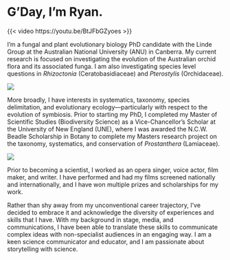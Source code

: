 # G'Day, I'm Ryan.

{{< video https://youtu.be/BtJFbGZyoes >}}


I'm a fungal and plant evolutionary biology PhD candidate with the Linde Group at the Australian National University (ANU) in Canberra. My current research is focused on investigating the evolution of the Australian orchid flora and its associated funga. I am also investigating species level questions in *Rhizoctonia* (Ceratobasidiaceae) and *Pterostylis* (Orchidaceae).

![](rpo_trephina.jpeg)

More broadly, I have interests in systematics, taxonomy, species delimitation, and evolutionary ecology—particularly with respect to the evolution of symbiosis. Prior to starting my PhD, I completed my Master of Scientific Studies (Biodiversity Science) as a Vice-Chancellor's Scholar at the University of New England (UNE), where I was awarded the N.C.W. Beadle Scholarship in Botany to complete my Masters research project on the taxonomy, systematics, and conservation of *Prostanthera* (Lamiaceae).

![](RPO_banner.png)

Prior to becoming a scientist, I worked as an opera singer, voice actor, film maker, and writer. I have performed and had my films screened nationally and internationally, and I have won multiple prizes and scholarships for my work.

Rather than shy away from my unconventional career trajectory, I've decided to embrace it and acknowledge the diversity of experiences and skills that I have. With my background in stage, media, and communications, I have been able to translate these skills to communicate complex ideas with non-specialist audiences in an engaging way. I am a keen science communicator and educator, and I am passionate about storytelling with science.
